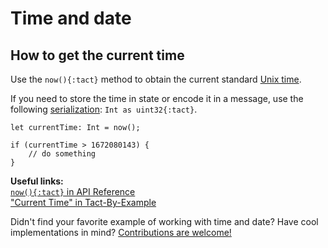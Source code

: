 # Time and date


## How to get the current time

Use the `now(){:tact}` method to obtain the current standard [Unix time](https://en.wikipedia.org/wiki/Unix_time).

If you need to store the time in state or encode it in a message, use the following [serialization](/book/integers#serialization): `Int as uint32{:tact}`.

```tact
let currentTime: Int = now();

if (currentTime > 1672080143) {
    // do something
}
```

<Callout>

  **Useful links:**\
  [`now(){:tact}` in API Reference](/ref/api-common#now)\
  ["Current Time" in Tact-By-Example](https://tact-by-example.org/04-current-time)

</Callout>

<Callout type="info" emoji="🤔">

  Didn't find your favorite example of working with time and date? Have cool implementations in mind? [Contributions are welcome!](https://github.com/tact-lang/tact-docs/issues)

</Callout>
